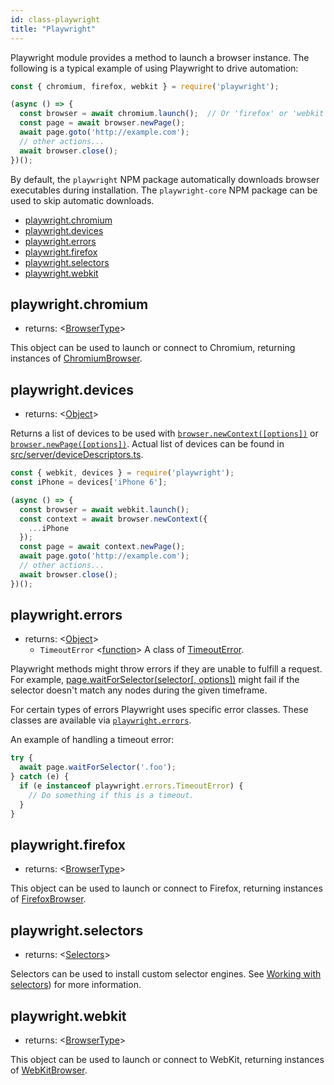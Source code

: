 ```yaml
---
id: class-playwright
title: "Playwright"
---
```



Playwright module provides a method to launch a browser instance.
The following is a typical example of using Playwright to drive automation:
```js
const { chromium, firefox, webkit } = require('playwright');

(async () => {
  const browser = await chromium.launch();  // Or 'firefox' or 'webkit'.
  const page = await browser.newPage();
  await page.goto('http://example.com');
  // other actions...
  await browser.close();
})();
```

By default, the `playwright` NPM package automatically downloads browser executables during installation. The `playwright-core` NPM package can be used to skip automatic downloads.

<!-- GEN:toc -->
- [playwright.chromium](api/class-playwright.mdx#playwrightchromium)
- [playwright.devices](api/class-playwright.mdx#playwrightdevices)
- [playwright.errors](api/class-playwright.mdx#playwrighterrors)
- [playwright.firefox](api/class-playwright.mdx#playwrightfirefox)
- [playwright.selectors](api/class-playwright.mdx#playwrightselectors)
- [playwright.webkit](api/class-playwright.mdx#playwrightwebkit)
<!-- GEN:stop -->

## playwright.chromium
- returns: <[BrowserType]>

This object can be used to launch or connect to Chromium, returning instances of [ChromiumBrowser].

## playwright.devices
- returns: <[Object]>

Returns a list of devices to be used with [`browser.newContext([options])`](api/class-browser.mdx#browsernewcontextoptions) or [`browser.newPage([options])`](api/class-browser.mdx#browsernewpageoptions). Actual list of devices can be found in [src/server/deviceDescriptors.ts](https://github.com/Microsoft/playwright/blob/master/src/server/deviceDescriptors.ts).

```js
const { webkit, devices } = require('playwright');
const iPhone = devices['iPhone 6'];

(async () => {
  const browser = await webkit.launch();
  const context = await browser.newContext({
    ...iPhone
  });
  const page = await context.newPage();
  await page.goto('http://example.com');
  // other actions...
  await browser.close();
})();
```

## playwright.errors
- returns: <[Object]>
  - `TimeoutError` <[function]> A class of [TimeoutError].

Playwright methods might throw errors if they are unable to fulfill a request. For example, [page.waitForSelector(selector[, options])](api/class-page.mdx#pagewaitforselectorselector-options)
might fail if the selector doesn't match any nodes during the given timeframe.

For certain types of errors Playwright uses specific error classes.
These classes are available via [`playwright.errors`](#playwrighterrors).

An example of handling a timeout error:
```js
try {
  await page.waitForSelector('.foo');
} catch (e) {
  if (e instanceof playwright.errors.TimeoutError) {
    // Do something if this is a timeout.
  }
}
```

## playwright.firefox
- returns: <[BrowserType]>

This object can be used to launch or connect to Firefox, returning instances of [FirefoxBrowser].

## playwright.selectors
- returns: <[Selectors]>

Selectors can be used to install custom selector engines. See [Working with selectors](/api/working-with-selectors.mdx)) for more information.

## playwright.webkit
- returns: <[BrowserType]>

This object can be used to launch or connect to WebKit, returning instances of [WebKitBrowser].





[AXNode]: api/class-accessibility.mdx#accessibilitysnapshotoptions "AXNode"
[Accessibility]: api/class-accessibility.mdx#class-accessibility "Accessibility"
[Array]: https://developer.mozilla.org/en-US/docs/Web/JavaScript/Reference/Global_Objects/Array "Array"
[BrowserServer]: api/class-browser.mdx#class-browserserver  "BrowserServer"
[BrowserContext]: api/class-browsercontext.mdx#class-browsercontext  "BrowserContext"
[BrowserType]: api/class-browsertype.mdx#class-browsertype "BrowserType"
[Browser]: api/class-browser.mdx  "Browser"
[Buffer]: https://nodejs.org/api/buffer.htmlapi.mdx#buffer_class_buffer "Buffer"
[ChildProcess]: https://nodejs.org/api/child_process.html "ChildProcess"
[ChromiumBrowser]: api/class-chromiumbrowser.mdx#class-chromiumbrowser "ChromiumBrowser"
[ChromiumBrowserContext]: api/class-chromiumbrowsercontext.mdx#class-chromiumbrowsercontext "ChromiumBrowserContext"
[ChromiumCoverage]: api/class-chromiumcoverage.mdx#class-chromiumcoverage "ChromiumCoverage"
[CDPSession]: api/class-cdpsession.mdx#class-cdpsession  "CDPSession"
[ConsoleMessage]: api/class-consolemessage.mdx#class-consolemessage "ConsoleMessage"
[Dialog]: api/class-dialog.mdx#class-dialog "Dialog"
[Download]: api/class-download.mdx#class-download "Download"
[ElementHandle]: api/class-elementhandle.mdx#class-elementhandle "ElementHandle"
[Element]: https://developer.mozilla.org/en-US/docs/Web/API/element "Element"
[Error]: https://nodejs.org/api/errors.htmlapi.mdx#errors_class_error "Error"
[EvaluationArgument]: api/evaluationargument.mdx#evaluationargument "Evaluation Argument"
[File]: https://developer.mozilla.org/en-US/docs/Web/API/File "File"
[FileChooser]: api/class-filechooser.mdx#class-filechooser "FileChooser"
[FirefoxBrowser]: api/class-firefoxbrowser.mdx#class-firefoxbrowser "FirefoxBrowser"
[Frame]: api/class-frame.mdx#class-frame "Frame"
[JSHandle]: api/class-jshandle.mdx#class-jshandle "JSHandle"
[Keyboard]: api/class-keyboard.mdx#class-keyboard "Keyboard"
[Logger]: api/class-logger.mdx#class-logger "Logger"
[Map]: https://developer.mozilla.org/en-US/docs/Web/JavaScript/Reference/Global_Objects/Map "Map"
[Mouse]: api/class-mouse.mdx#class-mouse "Mouse"
[Object]: https://developer.mozilla.org/en-US/docs/Web/JavaScript/Reference/Global_Objects/Object "Object"
[Page]: api/class-page.mdx#class-page "Page"
[Playwright]: api/class-playwright.mdx "Playwright"
[Promise]: https://developer.mozilla.org/en-US/docs/Web/JavaScript/Reference/Global_Objects/Promise "Promise"
[RegExp]: https://developer.mozilla.org/en-US/docs/Web/JavaScript/Reference/Global_Objects/RegExp
[Request]: api/class-request.mdx#class-request  "Request"
[Response]: api/class-response.mdx#class-response  "Response"
[Route]: api/class-route.mdx#class-route  "Route"
[Selectors]: api/class-selectors.mdx#class-selectors  "Selectors"
[Serializable]: https://developer.mozilla.org/en-US/docs/Web/JavaScript/Reference/Global_Objects/JSON/stringifyapi.mdx#Description "Serializable"
[TimeoutError]: api/class-timeouterror.mdx#class-timeouterror "TimeoutError"
[Touchscreen]: api/class-touchscreen.mdx#class-touchscreen "Touchscreen"
[UIEvent.detail]: https://developer.mozilla.org/en-US/docs/Web/API/UIEvent/detail "UIEvent.detail"
[URL]: https://nodejs.org/api/url.html
[USKeyboardLayout]: ../src/usKeyboardLayout.ts "USKeyboardLayout"
[UnixTime]: https://en.wikipedia.org/wiki/Unix_time "Unix Time"
[Video]: api/class-video.mdx#class-video "Video"
[WebKitBrowser]: api/class-webkitbrowser.mdx#class-webkitbrowser "WebKitBrowser"
[WebSocket]: api/class-websocket.mdx#class-websocket "WebSocket"
[Worker]: api/class-worker.mdx#class-worker "Worker"
[boolean]: https://developer.mozilla.org/en-US/docs/Web/JavaScript/Data_structuresapi.mdx#Boolean_type "Boolean"
[function]: https://developer.mozilla.org/en-US/docs/Web/JavaScript/Reference/Global_Objects/Function "Function"
[iterator]: https://developer.mozilla.org/en-US/docs/Web/JavaScript/Reference/Iteration_protocols "Iterator"
[null]: https://developer.mozilla.org/en-US/docs/Web/JavaScript/Reference/Global_Objects/null
[number]: https://developer.mozilla.org/en-US/docs/Web/JavaScript/Data_structuresapi.mdx#Number_type "Number"
[origin]: https://developer.mozilla.org/en-US/docs/Glossary/Origin "Origin"
[selector]: https://developer.mozilla.org/en-US/docs/Web/CSS/CSS_Selectors "selector"
[Readable]: https://nodejs.org/api/stream.htmlapi.mdx#stream_class_stream_readable "Readable"
[string]: https://developer.mozilla.org/en-US/docs/Web/JavaScript/Data_structuresapi.mdx#String_type "String"
[xpath]: https://developer.mozilla.org/en-US/docs/Web/XPath "xpath"
